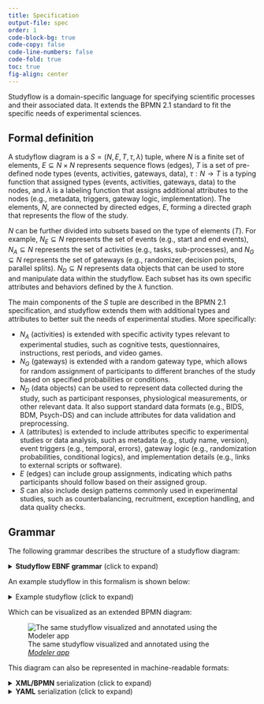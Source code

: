 ```yaml
---
title: Specification
output-file: spec
order: 1
code-block-bg: true
code-copy: false
code-line-numbers: false
code-fold: true
toc: true
fig-align: center
---
```


Studyflow is a domain-specific language for specifying scientific processes and their associated data. It extends the BPMN 2.1 standard to fit the specific needs of experimental sciences.

## Formal definition

A studyflow diagram is a $S = (N, E, T, \tau, \lambda)$ tuple, where $N$ is a finite set of elements, $E\subseteq N\times N$ represents sequence flows (edges), $T$ is a set of pre-defined node types (events, activities, gateways, data), $\tau: N \rightarrow T$ is a typing function that assigned types (events, activities, gateways, data) to the nodes, and $\lambda$ is a labeling function that assigns additional attributes to the nodes (e.g., metadata, triggers, gateway logic, implementation). The elements, $N$, are connected by directed edges, $E$, forming a directed graph that represents the flow of the study.

$N$ can be further divided into subsets based on the type of elements ($T$). For example, $N_{E} \subseteq N$ represents the set of events (e.g., start and end events), $N_{A} \subseteq N$ represents the set of activities (e.g., tasks, sub-processes), and $N_{G} \subseteq N$ represents the set of gateways (e.g., randomizer, decision points, parallel splits). $N_{D} \subseteq N$ represents data objects that can be used to store and manipulate data within the studyflow. Each subset has its own specific attributes and behaviors defined by the $\lambda$ function.

The main components of the $S$ tuple are described in the BPMN 2.1 specification, and studyflow extends them with additional types and attributes to better suit the needs of experimental studies. More specifically:

- $N_A$ (activities) is extended with specific activity types relevant to experimental studies, such as cognitive tests, questionnaires, instructions, rest periods, and video games.
- $N_G$ (gateways) is extended with a random gateway type, which allows for random assignment of participants to different branches of the study based on specified probabilities or conditions.
- $N_D$ (data objects) can be used to represent data collected during the study, such as participant responses, physiological measurements, or other relevant data. It also support standard data formats (e.g., BIDS, BDM, Psych-DS) and can include attributes for data validation and preprocessing.
- $\lambda$ (attributes) is extended to include attributes specific to experimental studies or data analysis, such as metadata (e.g., study name, version), event triggers (e.g., temporal, errors), gateway logic (e.g., randomization probabilities, conditional logics), and implementation details (e.g., links to external scripts or software).
- $E$ (edges) can include group assignments, indicating which paths participants should follow based on their assigned group.
- $S$ can also include design patterns commonly used in experimental studies, such as counterbalancing, recruitment, exception handling, and data quality checks.


## Grammar

The following grammar describes the structure of a studyflow diagram:


<details>
<summary>**Studyflow EBNF grammar** (click to expand)</summary>

```ini
Definitions       = { Study } ;

Study             = "Study", identifier, { Attribute }, { Element | SequenceFlow } ;

Element           = Event | Activity | Gateway ;

Event             = StartEvent | EndEvent ;

StartEvent        = "StartEvent", identifier, { Attribute } ;
EndEvent          = "EndEvent", identifier, { Attribute } ;

Activity          = "Activity", identifier, { ActivityAttribute }, [ Choreography ] ;
ActivityAttribute = ActivityType | Attribute ;
ActivityType      = "@type", "CognitiveTest" | "Questionnaire" | "Instruction" | "Rest" | "Script" | "Manual" ;

Choreography      = "choreography", { Attribute }, ParticipantList, [ InitiatingParticipant ] ;

Gateway           = "Gateway", identifier, { GatewayAttribute } ;
GatewayAttribute  = GatewayType | Attribute ;
GatewayType       = "@type", "Random" | "Exclusive" | "Complex" ;

SequenceFlow      = "SequenceFlow", identifier, { Attribute }, NodeRef, "→", NodeRef ;

MessageFlowList   = { "messageFlow", identifier, { Attribute }, ParticipantRef, "→", ParticipantRef } ;

Attribute             = identifier, value ;
ProcessRef            = identifier ;
NodeRef               = identifier ;
ParticipantRef        = ProcessRef ;
InitiatingParticipant = ParticipantRef ;
ParticipantList       = identifier, { identifier } ;

(* low-level components *)
identifier            = letter, { letter | digit | "_" } ;
value                 = string | number | boolean | identifier ;
number                = [ "-" ], digit, { digit }, [ ".", digit, { digit } ] ;
boolean               = "true" | "false" ;
string = '"', { ? Any unicode character except ?
  | "\", (
  '"' (* quotation mark *) |
  "\" (* reverse solidus *) |
  "/" (* solidus *) |
  "b" (* backspace *) |
  "f" (* formfeed *) |
  "n" (* newline *) |
  "r" (* carriage return *) |
  "t" (* horizontal tab *) |
  "u", 4 * ? hex digit ?
  ) }, '"';

letter = [A-Za-z] ;
digit = [0-9] ;
```
</details>


An example studyflow in this formalism is shown below:

<details>
<summary>Example studyflow (click to expand)</summary>

```ini
Study exampleStudy
  StartEvent s

  Activity qs
    @type Questionnaire
    language "en"
    text "What is your age?"

  Gateway gw
    @type Random
    condition "ageGroup"

  Activity instr
    @type Instruction
    text "Follow carefully"

  Activity rest
    @type Rest
    duration 5

  EndEvent e

  SequenceFlow f1 s → qs
  SequenceFlow f2 qs → gw
  SequenceFlow f3 gw → instr
  SequenceFlow f4 gw → e
  SequenceFlow f5 instr → rest
  SequenceFlow f6 rest → e
```
</details>

Which can be visualized as an extended BPMN diagram:

:::{#example layout="[[1]]" fig-align="center" .caption-center}

![The same studyflow visualized and annotated using the [*Modeler app*](https://behaverse.org/studyflow-modeler)](../assets/img/grammar_example.svg){.lightbox}
:::

This diagram can also be represented in machine-readable formats:

<details>
<summary>**XML/BPMN** serialization (click to expand)</summary>

```.xml
<?xml version="1.0" encoding="UTF-8"?>
<bpmn2:definitions
  xmlns:bpmn2="http://www.omg.org/spec/BPMN/20100524/MODEL"
  xmlns:studyflow="http://behaverse.org/schema/studyflow"
  id="example-diagram">
  <studyflow:study id="exampleStudy" isExecutable="false">
    <bpmn2:startEvent id="s" name="s">
      <bpmn2:outgoing>f1</bpmn2:outgoing>
    </bpmn2:startEvent>
    <studyflow:questionnaire id="qs" name="qs" type="studyflow:Questionnaire">
      <bpmn2:incoming>f1</bpmn2:incoming>
      <bpmn2:outgoing>f2</bpmn2:outgoing>
    </studyflow:questionnaire>
    <bpmn2:sequenceFlow id="f1" name="f1" sourceRef="s" targetRef="qs" />
    <studyflow:randomGateway id="gw" name="gw" type="studyflow:RandomGateway">
      <bpmn2:incoming>f2</bpmn2:incoming>
      <bpmn2:outgoing>f3</bpmn2:outgoing>
      <bpmn2:outgoing>f4</bpmn2:outgoing>
    </studyflow:randomGateway>
    <bpmn2:sequenceFlow id="f2" name="f2" sourceRef="qs" targetRef="gw" />
    <studyflow:instruction id="instr" name="instr" type="studyflow:Instruction">
      <bpmn2:incoming>f3</bpmn2:incoming>
      <bpmn2:outgoing>f5</bpmn2:outgoing>
    </studyflow:instruction>
    <bpmn2:sequenceFlow id="f3" name="f3" sourceRef="gw" targetRef="instr" />
    <studyflow:cognitiveTest id="rest" name="rest" instrument="rest" type="studyflow:CognitiveTest">
      <bpmn2:incoming>f5</bpmn2:incoming>
      <bpmn2:outgoing>f6</bpmn2:outgoing>
    </studyflow:cognitiveTest>
    <bpmn2:sequenceFlow id="f5" name="f5" sourceRef="instr" targetRef="rest" />
    <bpmn2:endEvent id="e" name="e">
      <bpmn2:incoming>f6</bpmn2:incoming>
      <bpmn2:incoming>f4</bpmn2:incoming>
    </bpmn2:endEvent>
    <bpmn2:sequenceFlow id="f6" name="f6" sourceRef="rest" targetRef="e" />
    <bpmn2:sequenceFlow id="f4" name="f4" sourceRef="gw" targetRef="e" />
  </studyflow:study>
</bpmn2:definitions>
```

</details>


<details>
<summary>**YAML** serialization (click to expand)</summary>

```.yaml
study:
  @id: exampleStudy
  elements:
    - @type: bpmn2:StartEvent
      @id: s
      outgoing: [f1]
    - @type: studyflow:Questionnaire
      id: qs
      attributes:
        - language: en
        - text: What is your age?
      incoming: [f1]
      outgoing: [f2]
    - type: studyflow:RandomGateway
      id: gw
      attributes:
        - condition: ageGroup
      incoming: [f2]
      outgoing: [f3, f4]
    - @type: studyflow:Instruction
      id: instr
      attributes:
        - text: Follow carefully
      incoming: [f3]
      outgoing: [f5]
    - @type: studyflow:Rest
      @id: rest
      attributes:
        - duration: 5
      incoming: [f5]
      outgoing: [f6]
    - @type: bpmn2:EndEvent
      @id: e
      incoming: [f4, f6]
```
</details>